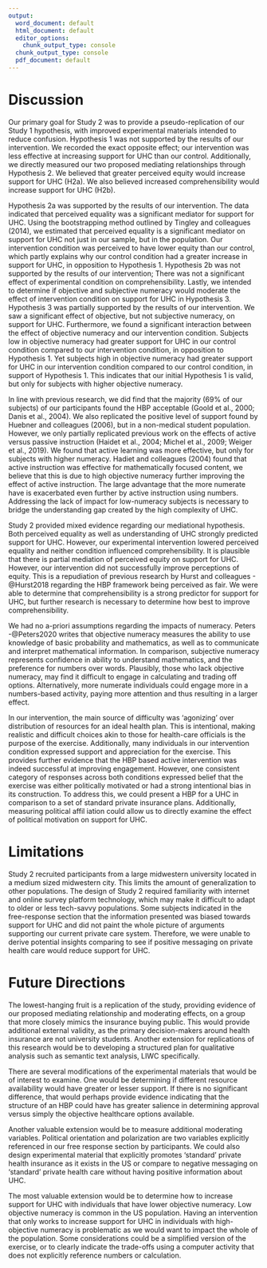 ```yaml
---
output:
  word_document: default
  html_document: default
  editor_options:
    chunk_output_type: console
  chunk_output_type: console
  pdf_document: default
---
```


# Discussion

Our primary goal for Study 2 was to provide a pseudo-replication of our Study 1 hypothesis, with improved experimental materials intended to reduce confusion. Hypothesis 1 was not supported by the results of our intervention. We recorded the exact opposite effect; our intervention was less effective at increasing support for UHC than our control. Additionally, we directly measured our two proposed mediating relationships through Hypothesis 2. We believed that greater perceived equity would increase support for UHC (H2a). We also believed increased comprehensibility would increase support for UHC (H2b).

Hypothesis 2a was supported by the results of our intervention. The data indicated that perceived equality was a significant mediator for support for UHC. Using the bootstrapping method outlined by Tingley and colleagues (2014), we estimated that perceived equality is a significant mediator on support for UHC not just in our sample, but in the population. Our intervention condition was perceived to have lower equity than our control, which partly explains why our control condition had a greater increase in support for UHC, in opposition to Hypothesis 1. Hypothesis 2b was not supported by the results of our intervention; There was not a significant effect of experimental condition on comprehensibility. Lastly, we intended to determine if objective and subjective numeracy would moderate the effect of intervention condition on support for UHC in Hypothesis 3. Hypothesis 3 was partially supported by the results of our intervention. We saw a significant effect of objective, but not subjective numeracy, on support for UHC. Furthermore, we found a significant interaction between the effect of objective numeracy and our intervention condition. Subjects low in objective numeracy had greater support for UHC in our control condition compared to our intervention condition, in opposition to Hypothesis 1. Yet subjects high in objective numeracy had greater support for UHC in our intervention condition compared to our control condition, in support of Hypothesis 1. This indicates that our initial Hypothesis 1 is valid, but only for subjects with higher objective numeracy.  

In line with previous research, we did find that the majority (69% of our subjects) of our participants found the HBP acceptable (Goold et al., 2000; Danis et al., 2004). We also replicated the positive level of support found by Huebner and colleagues (2006), but in a non-medical student population. However, we only partially replicated previous work on the effects of active versus passive instruction (Haidet et al., 2004; Michel et al., 2009; Weiger et al., 2019). We found that active learning was more effective, but only for subjects with higher numeracy. Hadiet and colleagues (2004) found that active instruction was effective for mathematically focused content, we believe that this is due to high objective numeracy further improving the effect of active instruction. The large advantage that the more numerate have is exacerbated even further by active instruction using numbers. Addressing the lack of impact for low-numeracy subjects is necessary to bridge the understanding gap created by the high complexity of UHC.

Study 2 provided mixed evidence regarding our mediational hypothesis. Both perceived equality as well as understanding of UHC strongly predicted support for UHC. However, our experimental intervention lowered perceived equality and neither condition influenced comprehensibility. It is plausible that there is partial mediation of perceived equity on support for UHC. However, our intervention did not successfully improve perceptions of equity. This is a repudiation of previous research by Hurst and colleagues -@Hurst2018 regarding the HBP framework being perceived as fair. We were able to determine that comprehensibility is a strong predictor for support for UHC, but further research is necessary to determine how best to improve comprehensibility.  

We had no a-priori assumptions regarding the impacts of numeracy. Peters -@Peters2020 writes that objective numeracy measures the ability to use knowledge of basic probability and mathematics, as well as to communicate and interpret mathematical information. In comparison, subjective numeracy represents confidence in ability to understand mathematics, and the preference for numbers over words. Plausibly, those who lack objective numeracy, may find it difficult to engage in calculating and trading off options. Alternatively, more numerate individuals could engage more in a numbers-based activity, paying more attention and thus resulting in a larger effect.

In our intervention, the main source of difficulty was ‘agonizing’ over distribution of resources for an ideal health plan. This is intentional, making realistic and difficult choices akin to those for health-care officials is the purpose of the exercise. Additionally, many individuals in our intervention condition expressed support and appreciation for the exercise. This provides further evidence that the HBP based active intervention was indeed successful at improving engagement. However, one consistent category of responses across both conditions expressed belief that the exercise was either politically motivated or had a strong intentional bias in its construction. To address this, we could present a HBP for a UHC in comparison to a set of standard private insurance plans. Additionally, measuring political affil   iation could allow us to directly examine the effect of political motivation on support for UHC. 

# Limitations

Study 2 recruited participants from a large midwestern university located in a medium sized midwestern city. This limits the amount of generalization to other populations. The design of Study 2 required familiarity with internet and online survey platform technology, which may make it difficult to adapt to older or less tech-savvy populations. Some subjects indicated in the free-response section that the information presented was biased towards support for UHC and did not paint the whole picture of arguments supporting our current private care system. Therefore, we were unable to derive potential insights comparing to see if positive messaging on private health care would reduce support for UHC.

# Future Directions

The lowest-hanging fruit is a replication of the study, providing evidence of our proposed mediating relationship and moderating effects, on a group that more closely mimics the insurance buying public. This would provide additional external validity, as the primary decision-makers around health insurance are not university students. Another extension for replications of this research would be to developing a structured plan for qualitative analysis such as semantic text analysis, LIWC specifically.

There are several modifications of the experimental materials that would be of interest to examine. One would be determining if different resource availability would have greater or lesser support. If there is no significant difference, that would perhaps provide evidence indicating that the structure of an HBP could have has greater salience in determining approval versus simply the objective healthcare options available.

Another valuable extension would be to measure additional moderating variables. Political orientation and polarization are two variables explicitly referenced in our free response section by participants. We could also design experimental material that explicitly promotes ‘standard’ private health insurance as it exists in the US or compare to negative messaging on ‘standard’ private health care without having positive information about UHC. 

The most valuable extension would be to determine how to increase support for UHC with individuals that have lower objective numeracy. Low objective numeracy is common in the US population. Having an intervention that only works to increase support for UHC in individuals with high-objective numeracy is problematic as we would want to impact the whole of the population. Some considerations could be a simplified version of the exercise, or to clearly indicate the trade-offs using a computer activity that does not explicitly reference numbers or calculation.
